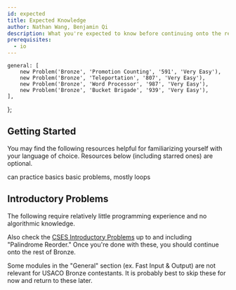 ```yaml
---
id: expected
title: Expected Knowledge
author: Nathan Wang, Benjamin Qi
description: What you're expected to know before continuing onto the rest of USACO Bronze.
prerequisites:
  - io
---
```



	general: [
		new Problem('Bronze', 'Promotion Counting', '591', 'Very Easy'),
		new Problem('Bronze', 'Teleportation', '807', 'Very Easy'),
		new Problem('Bronze', 'Word Processor', '987', 'Very Easy'),
		new Problem('Bronze', 'Bucket Brigade', '939', 'Very Easy'),
	],
};

## Getting Started

You may find the following resources helpful for familiarizing yourself with your language of choice. Resources below (including starred ones) are optional.

<Resources>
	<Resource
		source="CodeSignal"
		title="Arcade, Interview Practice"
		url="https://codesignal.com/"
	>
		can practice basics
	</Resource>
	<Resource
		source="VPlanet"
		title="Learn to Code"
		url="https://www.vplanetcoding.com/course1"
	>
		basic problems, mostly loops
	</Resource>
</Resources>

## Introductory Problems

The following require relatively little programming experience and no algorithmic knowledge.

<Problems problems={problems.general} />

Also check the [CSES Introductory Problems](https://cses.fi/problemset/list/) up to and including "Palindrome Reorder." Once you're done with these, you should continue onto the rest of Bronze.

<Warning>

Some modules in the "General" section (ex. Fast Input & Output) are not relevant for USACO Bronze contestants. It is probably best to skip these for now and return to these later. <!-- However, make sure to check [Code Conventions](/general/code-con) for the templates that will be used for code snippets in later modules!
 -->

</Warning>
